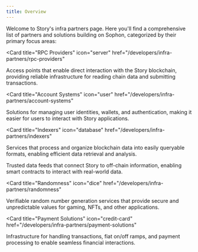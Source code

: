 ```yaml
---
title: Overview
---
```


Welcome to Story's infra partners page. Here you'll find a comprehensive list of partners and solutions building on Sophon, categorized by their primary focus areas:

<CardGroup cols={3}>

<Card
  title="RPC Providers"
  icon="server"
  href="/developers/infra-partners/rpc-providers"
>
  Access points that enable direct interaction with the Story blockchain,
  providing reliable infrastructure for reading chain data and submitting
  transactions.
</Card>

<Card
  title="Account Systems"
  icon="user"
  href="/developers/infra-partners/account-systems"
>
  Solutions for managing user identities, wallets, and authentication, making it
  easier for users to interact with Story applications.
</Card>

<Card
  title="Indexers"
  icon="database"
  href="/developers/infra-partners/indexers"
>
  Services that process and organize blockchain data into easily queryable
  formats, enabling efficient data retrieval and analysis.
</Card>

<Card title="Oracles" icon="bridge" href="/developers/infra-partners/oracles">
  Trusted data feeds that connect Story to off-chain information, enabling smart
  contracts to interact with real-world data.
</Card>

<Card
  title="Randomness"
  icon="dice"
  href="/developers/infra-partners/randomness"
>
  Verifiable random number generation services that provide secure and
  unpredictable values for gaming, NFTs, and other applications.
</Card>

<Card
  title="Payment Solutions"
  icon="credit-card"
  href="/developers/infra-partners/payment-solutions"
>
  Infrastructure for handling transactions, fiat on/off ramps, and payment
  processing to enable seamless financial interactions.
</Card>

</CardGroup>
